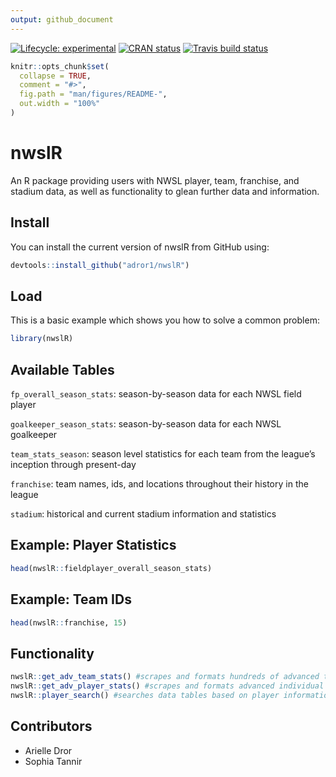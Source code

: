 ```yaml
---
output: github_document
---
```


<!-- README.md is generated from README.Rmd. Please edit that file -->
<!-- badges: start -->
[![Lifecycle: experimental](https://img.shields.io/badge/lifecycle-experimental-orange.svg)](https://www.tidyverse.org/lifecycle/#experimental) [![CRAN status](https://www.r-pkg.org/badges/version/nwslR)](https://CRAN.R-project.org/package=nwslR) [![Travis build status](https://travis-ci.org/adror1/nwslR.svg?branch=master)](https://travis-ci.org/adror1/nwslR) <!-- badges: end -->


```r
knitr::opts_chunk$set(
  collapse = TRUE,
  comment = "#>",
  fig.path = "man/figures/README-",
  out.width = "100%"
)
```
# nwslR


An R package providing users with NWSL player, team, franchise, and stadium data, as well as functionality to glean further data and information. 

## Install 

You can install the current version of nwslR from GitHub using:

```r
devtools::install_github("adror1/nwslR")
```

## Load

This is a basic example which shows you how to solve a common problem:

```r
library(nwslR)
```

## Available Tables

`fp_overall_season_stats`: season-by-season data for each NWSL field player

`goalkeeper_season_stats`: season-by-season data for each NWSL goalkeeper

`team_stats_season`: season level statistics for each team from the league's inception through present-day

`franchise`: team names, ids, and locations throughout their history in the league

`stadium`: historical and current stadium information and statistics

## Example: Player Statistics

```r
head(nwslR::fieldplayer_overall_season_stats)
```

## Example: Team IDs
```r
head(nwslR::franchise, 15)
```

## Functionality
```r
nwslR::get_adv_team_stats() #scrapes and formats hundreds of advanced team statistics from the NWSL website
nwslR::get_adv_player_stats() #scrapes and formats advanced individual player stats from the NWSL website
nwslR::player_search() #searches data tables based on player information such as name, nation, or position
```

## Contributors

- Arielle Dror
- Sophia Tannir
